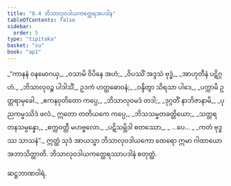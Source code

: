 ```yaml
---
title: "8.4 ဘိသာလုဝဒါယကတ္ထေရအပဒါန"
tableOfContents: false
sidebar:
  order: 5
type: "tipitaka"
basket: "su"
book: "ap1"
---
```



<DynamicBreadcrumb />

<Division number="13" book="ap1">

<Paragraph number="1607" type="verses" book="ap1">
_“ကာနနံ ဝနမောဂယှ,_  
_ဝသာမိ ဝိပိနေ အဟံ;_  
_ဝိပဿိံ အဒ္ဒသံ ဗုဒ္ဓံ,_  
_အာဟုတီနံ ပဋိဂ္ဂဟံ._  

</Paragraph>

</Division>
<Division number="14" book="ap1">

<Paragraph number="1608" type="verses" book="ap1">
_ဘိသာလုဝဉ္စ ပါဒါသိံ,_  
ဥဒကံ ဟတ္ထဓောဝနံ;_  
_ဝန္ဒိတွာ သိရသာ ပါဒေ,_  
_ပက္ကာမိ ဥတ္တရာမုခေါ._  

</Paragraph>

</Division>
<Division number="15" book="ap1">

<Paragraph number="1609" type="verses" book="ap1">
_ဧကနဝုတိတော ကပ္ပေ,_  
_ဘိသာလုဝမဒံ တဒါ;_  
_ဒုဂ္ဂတိံ နာဘိဇာနာမိ,_  
_ပုညကမ္မဿိဒံ ဖလံ._  

</Paragraph>

</Division>
<Division number="16" book="ap1">

<Paragraph number="1610" type="verses" book="ap1">
ဣတော တတိယကေ ကပ္ပေ,_  
_ဘိသသမ္မတခတ္တိယော;_  
_သတ္တရတနသမ္ပန္နော,_  
_စက္ကဝတ္တီ မဟဗ္ဗလော._  

</Paragraph>

</Division>
<Division number="17" book="ap1">

<Paragraph number="1611" type="verses" book="ap1">
_ပဋိသမ္ဘိဒါ စတဿော,_  
_ …ပေ… _  
_ကတံ ဗုဒ္ဓဿ သာသနံ”._  

</Paragraph>

<Paragraph number="1612" book="ap1">
ဣတ္ထံ သုဒံ အာယသ္မာ ဘိသာလုဝဒါယကော ထေရော ဣမာ ဂါထာယော အဘာသိတ္ထာတိ.

</Paragraph>
</Division>

<Paragraph number="1613" type="center" book="ap1">
ဘိသာလုဝဒါယကတ္ထေရဿာပဒါနံ စတုတ္ထံ.

  
ဆဋ္ဌဘာဏဝါရံ.
</Paragraph>